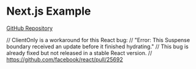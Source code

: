 # Next.js Example

[GitHub Repository](https://github.com/evoluhq/evolu/tree/main/examples/nextjs)

// ClientOnly is a workaround for this React bug:
// "Error: This Suspense boundary received an update before it finished hydrating."
// This bug is already fixed but not released in a stable React version.
// https://github.com/facebook/react/pull/25692

<ClientOnly>
  <NextJsExample />
</ClientOnly>
